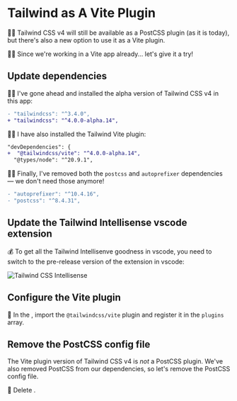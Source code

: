 # Tailwind as A Vite Plugin

👨‍💼 Tailwind CSS v4 will still be available as a PostCSS plugin (as it is today), but there's also a new option to use it as a Vite plugin.

👨‍💼 Since we're working in a Vite app already... let's give it a try!

## Update dependencies

🧝‍♂️ I've gone ahead and installed the alpha version of Tailwind CSS v4 in this app:

```diff filename=package.json
- "tailwindcss": "^3.4.0",
+ "tailwindcss": "^4.0.0-alpha.14",
```

🧝‍♂️ I have also installed the Tailwind Vite plugin:

```diff filename=package.json
"devDependencies": {
+  "@tailwindcss/vite": "^4.0.0-alpha.14",
  "@types/node": "^20.9.1",
```

🧝‍♂️ Finally, I've removed both the `postcss` and `autoprefixer` dependencies — we don't need those anymore!

```diff filename=package.json
- "autoprefixer": "^10.4.16",
- "postcss": "^8.4.31",
```

## Update the Tailwind Intellisense vscode extension

💰 To get all the Tailwind Intellisenve goodness in vscode, you need to switch to the pre-release version of the extension in vscode:

![Tailwind CSS Intellisense](/tailwind-intellisense.png)

## Configure the Vite plugin

🐨 In the <InlineFile file='vite.config.ts' />, import the `@tailwindcss/vite` plugin and register it in the `plugins` array.

## Remove the PostCSS config file

The Vite plugin version of Tailwind CSS v4 is _not_ a PostCSS plugin. We've also removed PostCSS from our dependencies, so let's remove the PostCSS config file.

🐨 Delete <InlineFile file='postcss.config.mjs' />.

